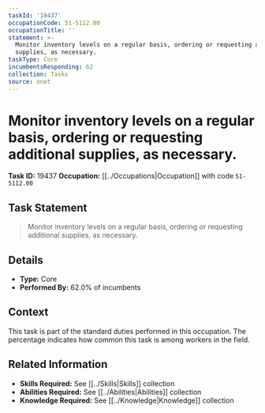 ```yaml
---
taskId: '19437'
occupationCode: 51-5112.00
occupationTitle: ''
statement: >-
  Monitor inventory levels on a regular basis, ordering or requesting additional
  supplies, as necessary.
taskType: Core
incumbentsResponding: 62
collection: Tasks
source: onet
---
```

# Monitor inventory levels on a regular basis, ordering or requesting additional supplies, as necessary.

**Task ID:** 19437
**Occupation:** [[../Occupations|Occupation]] with code `51-5112.00`

## Task Statement

> Monitor inventory levels on a regular basis, ordering or requesting additional supplies, as necessary.

## Details

- **Type:** Core
- **Performed By:** 62.0% of incumbents

## Context

This task is part of the standard duties performed in this occupation. The percentage indicates how common this task is among workers in the field.

## Related Information

- **Skills Required:** See [[../Skills|Skills]] collection
- **Abilities Required:** See [[../Abilities|Abilities]] collection
- **Knowledge Required:** See [[../Knowledge|Knowledge]] collection
